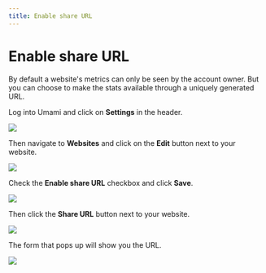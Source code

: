 ```yaml
---
title: Enable share URL
---
```


# Enable share URL

By default a website's metrics can only be seen by the account owner. But you can choose to make the stats available
through a uniquely generated URL.

Log into Umami and click on **Settings** in the header.

<img src="/images/v1/header.png" />

Then navigate to **Websites** and click on the **Edit** button next to your website.

<img src="/images/v1/edit-website.png" />

Check the **Enable share URL** checkbox and click **Save**.

<img src="/images/v1/edit-website-form.png" />

Then click the **Share URL** button next to your website.

<img src="/images/v1/share-url.png" />

The form that pops up will show you the URL.

<img src="/images/v1/share-url-form.png" />
